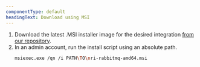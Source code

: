 ```yaml
---
componentType: default
headingText: Download using MSI
---
```


1. Download the latest .MSI installer image for the desired integration [from our repository](https://download.newrelic.com/infrastructure_agent/windows/integrations/).
2. In an admin account, run the install script using an absolute path.
   ```sh
   msiexec.exe /qn /i PATH\TO\nri-rabbitmq-amd64.msi
   ```
